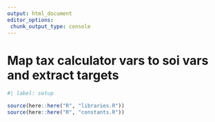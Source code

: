 ```yaml
---
output: html_document
editor_options: 
 chunk_output_type: console
---
```


# Map tax calculator vars to soi vars and extract targets


```r
#| label: setup

source(here::here("R", "libraries.R"))
source(here::here("R", "constants.R"))

```
